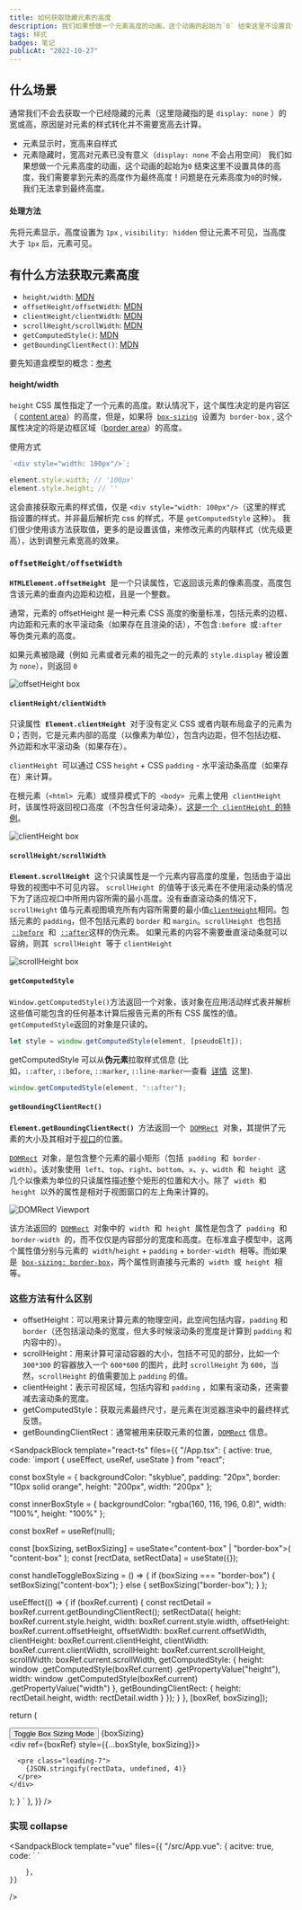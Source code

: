 ```yaml
---
title: 如何获取隐藏元素的高度
description: 我们如果想做一个元素高度的动画，这个动画的起始为`0` 结束这里不设置具体的高度，我们需要拿到元素的高度作为最终高度！问题是在元素高度为`0`的时候，我们无法拿到最终高度。
tags: 样式
badges: 笔记
publicAt: "2022-10-27"
---
```


## 什么场景

通常我们不会去获取一个已经隐藏的元素（这里隐藏指的是 `display: none` ）的宽或高，原因是对元素的样式转化并不需要宽高去计算。

- 元素显示时，宽高来自样式
- 元素隐藏时，宽高对元素已没有意义（`display: none` 不会占用空间）
  我们如果想做一个元素高度的动画，这个动画的起始为`0` 结束这里不设置具体的高度，我们需要拿到元素的高度作为最终高度！问题是在元素高度为`0`的时候，我们无法拿到最终高度。

#### 处理方法

先将元素显示，高度设置为 `1px` , `visibility: hidden` 但让元素不可见，当高度大于 `1px` 后，元素可见。

## 有什么方法获取元素高度

- `height/width`: [MDN](https://developer.mozilla.org/zh-CN/docs/Web/CSS/height)
- `offsetHeight/offsetWidth`: [MDN](https://developer.mozilla.org/zh-CN/docs/Web/API/HTMLElement/offsetHeight)
- `clientHeight/clientWidth`: [MDN](https://developer.mozilla.org/zh-CN/docs/Web/API/Element/clientHeight)
- `scrollHeight/scrollWidth`: [MDN](https://developer.mozilla.org/zh-CN/docs/Web/API/Element/scrollHeight)
- `getComputedStyle()`: [MDN](https://developer.mozilla.org/zh-CN/docs/Web/API/Window/getComputedStyle)
- `getBoundingClientRect()`: [MDN](https://developer.mozilla.org/zh-CN/docs/Web/API/Element/getBoundingClientRect)

要先知道盒模型的概念：[参考](https://developer.mozilla.org/zh-CN/docs/Web/CSS/box-sizing)

#### height/width

`height` CSS 属性指定了一个元素的高度。默认情况下，这个属性决定的是内容区（ [content area](https://developer.mozilla.org/zh-CN/docs/Web/CSS/CSS_Box_Model/Introduction_to_the_CSS_box_model#content-area)）的高度，但是，如果将  [`box-sizing`](https://developer.mozilla.org/zh-CN/docs/Web/CSS/box-sizing)  设置为  `border-box` , 这个属性决定的将是边框区域（[border area](https://developer.mozilla.org/zh-CN/docs/Web/CSS/CSS_Box_Model/Introduction_to_the_CSS_box_model#border-area)）的高度。

使用方式

```js
`<div style="width: 100px"/>`;

element.style.width; // '100px'
element.style.height; // ''
```

这会直接获取元素的样式值，仅是 `<div style="width: 100px"/>`（这里的样式指设置的样式，并非最后解析完 css 的样式，不是 `getComputedStyle` 这种）。
我们很少使用该方法获取值，更多的是设置该值，来修改元素的内联样式（优先级更高），达到调整元素宽高的效果。

### `offsetHeight/offsetWidth`

**`HTMLElement.offsetHeight`**  是一个只读属性，它返回该元素的像素高度，高度包含该元素的垂直内边距和边框，且是一个整数。

通常，元素的 offsetHeight 是一种元素 CSS 高度的衡量标准，包括元素的边框、内边距和元素的水平滚动条（如果存在且渲染的话），不包含`:before `或`:after `等伪类元素的高度。

如果元素被隐藏（例如 元素或者元素的祖先之一的元素的 `style.display` 被设置为 `none`），则返回 `0`

![offsetHeight box](/static/images/how-to-get-the-height-of-a-hidden-element/offsetHeight-box.png)

#### `clientHeight/clientWidth`

只读属性  **`Element.clientHeight`**  对于没有定义 CSS 或者内联布局盒子的元素为 0；否则，它是元素内部的高度（以像素为单位），包含内边距，但不包括边框、外边距和水平滚动条（如果存在）。

`clientHeight`  可以通过 CSS `height` + CSS `padding` - 水平滚动条高度（如果存在）来计算。

在根元素（`<html>`  元素）或怪异模式下的  `<body>`  元素上使用  `clientHeight`  时，该属性将返回视口高度（不包含任何滚动条）。[这是一个  `clientHeight`  的特例](https://www.w3.org/TR/2016/WD-cssom-view-1-20160317/#dom-element-clientheight)。

![clientHeight box](/static/images/how-to-get-the-height-of-a-hidden-element/clientHeight-box.png)

#### `scrollHeight/scrollWidth`

**`Element.scrollHeight`**  这个只读属性是一个元素内容高度的度量，包括由于溢出导致的视图中不可见内容。
`scrollHeight`  的值等于该元素在不使用滚动条的情况下为了适应视口中所用内容所需的最小高度。没有垂直滚动条的情况下，`scrollHeight` 值与元素视图填充所有内容所需要的最小值[`clientHeight`](https://developer.mozilla.org/zh-CN/docs/Web/API/Element/clientHeight "clientHeight")相同。包括元素的 `padding`，但不包括元素的 `border` 和 `margin`。`scrollHeight`  也包括  [`::before`](https://developer.mozilla.org/zh-CN/docs/Web/CSS/::before)  和  [`::after`](https://developer.mozilla.org/zh-CN/docs/Web/CSS/::after)这样的伪元素。 如果元素的内容不需要垂直滚动条就可以容纳，则其  `scrollHeight`  等于 `clientHeight`

![scrollHeight box](/static/images/how-to-get-the-height-of-a-hidden-element/scrollHeight-box.png)

#### `getComputedStyle`

`Window.getComputedStyle()`方法返回一个对象，该对象在应用活动样式表并解析这些值可能包含的任何基本计算后报告元素的所有 CSS 属性的值。 `getComputedStyle`返回的对象是只读的。

```js
let style = window.getComputedStyle(element, [pseudoElt]);
```

getComputedStyle 可以从**伪元素**拉取样式信息 (比如，`::after`, `::before`, `::marker`, `::line-marker`—查看  [详情](https://dev.w3.org/csswg/css3-content/#pseudo-elements)  这里).

```js
window.getComputedStyle(element, "::after");
```

#### `getBoundingClientRect()`

**`Element.getBoundingClientRect()`**  方法返回一个  [`DOMRect`](https://developer.mozilla.org/zh-CN/docs/Web/API/DOMRect)  对象，其提供了元素的大小及其相对于[视口](https://developer.mozilla.org/zh-CN/docs/Glossary/Viewport)的位置。

[`DOMRect`](https://developer.mozilla.org/zh-CN/docs/Web/API/DOMRect)  对象，是包含整个元素的最小矩形（包括  `padding`  和  `border-width`）。该对象使用  `left`、`top`、`right`、`bottom`、`x`、`y`、`width`  和  `height`  这几个以像素为单位的只读属性描述整个矩形的位置和大小。除了  `width`  和  `height`  以外的属性是相对于视图窗口的左上角来计算的。

![DOMRect Viewport](/static/images/how-to-get-the-height-of-a-hidden-element/DOMRect-viewport.png)

该方法返回的  [`DOMRect`](https://developer.mozilla.org/zh-CN/docs/Web/API/DOMRect)  对象中的  `width`  和  `height`  属性是包含了  `padding`  和  `border-width`  的，而不仅仅是内容部分的宽度和高度。在标准盒子模型中，这两个属性值分别与元素的  `width`/`height` + `padding` + `border-width`  相等。而如果是  [`box-sizing: border-box`](https://developer.mozilla.org/zh-CN/docs/Web/CSS/box-sizing)，两个属性则直接与元素的  `width`  或  `height`  相等。

### 这些方法有什么区别

- offsetHeight：可以用来计算元素的物理空间，此空间包括内容，`padding` 和 `border`（还包括滚动条的宽度，但大多时候滚动条的宽度是计算到 `padding` 和内容中的）。
- scrollHeight：用来计算可滚动容器的大小，包括不可见的部分，比如一个 `300*300` 的容器放入一个 `600*600` 的图片，此时 `scrollHeight` 为 `600`，当然，`scrollHeight` 的值需要加上 `padding` 的值。
- clientHeight：表示可视区域，包括内容和 `padding` ，如果有滚动条，还需要减去滚动条的宽度。
- getComputedStyle：获取元素最终尺寸，是元素在浏览器渲染中的最终样式反馈。
- getBoundingClientRect：通常被用来获取元素的位置，[`DOMRect`](https://developer.mozilla.org/zh-CN/docs/Web/API/DOMRect) 信息。

<SandpackBlock 
	template="react-ts"
	files={{
		"/App.tsx": {
      active: true,
			code: `import { useEffect, useRef, useState } from "react";

const boxStyle = {
  backgroundColor: "skyblue",
  padding: "20px",
  border: "10px solid orange",
  height: "200px",
  width: "200px"
};

const innerBoxStyle = {
  backgroundColor: "rgba(160, 116, 196, 0.8)",
  width: "100%",
  height: "100%"
};

  const boxRef = useRef<HTMLDivElement>(null);

  const [boxSizing, setBoxSizing] = useState<"content-box" | "border-box">(
    "content-box"
  );
  const [rectData, setRectData] = useState({});

  const handleToggleBoxSizing = () => {
    if (boxSizing === "border-box") {
      setBoxSizing("content-box");
    } else {
      setBoxSizing("border-box");
    }
  };

  useEffect(() => {
    if (boxRef.current) {
      const rectDetail = boxRef.current.getBoundingClientRect();
      setRectData({
        height: boxRef.current.style.height,
        width: boxRef.current.style.width,
        offsetHeight: boxRef.current.offsetHeight,
        offsetWidth: boxRef.current.offsetWidth,
        clientHeight: boxRef.current.clientHeight,
        clientWidth: boxRef.current.clientWidth,
        scrollHeight: boxRef.current.scrollHeight,
        scrollWidth: boxRef.current.scrollWidth,
        getComputedStyle: {
          height: window
            .getComputedStyle(boxRef.current)
            .getPropertyValue("height"),
          width: window
            .getComputedStyle(boxRef.current)
            .getPropertyValue("width")
        },
        getBoundingClientRect: {
          height: rectDetail.height,
          width: rectDetail.width
        }
      });
    }
  }, [boxRef, boxSizing]);

  return (
    <div className="p-2">
      <div>
        <button class="bg-orange-500 text-white p-1 mr-3" onClick={handleToggleBoxSizing}>Toggle Box Sizing Mode</button>
        <span>{boxSizing}</span>
      </div>
      <div className="h-72 mt-3">
        <div ref={boxRef} style={{...boxStyle, boxSizing}}>
          <div style={innerBoxStyle}></div>
        </div>
      </div>

      <pre class="leading-7">
        {JSON.stringify(rectData, undefined, 4)}
      </pre>
    </div>
  );
}
`
		},
	}}
/>

### 实现 collapse

<SandpackBlock 
	template="vue"
	files={{
		"/src/App.vue": {
      acitve: true,
			code: `<template>
  <div class="p-4">
      <button
      class="px-4 py-1 bg-orange-500 border border-orange-500 hover:bg-orange-500/90 text-white mb-4"
      @click="handleSwitch"
    >
      Toggle Content Visibility
    </button>
    <div
      v-show="visible"
      ref="collapseRef"
      :class="[animating ? 'overflow-hidden' : '']"
      :style="collapseStyle"
    >
      <div class="p-5 bg-gray-200 rounded-lg max-w-2xl">
        <div class="text-2xl mb-2">Collapsible Content</div>
        <div class="text-xl text-gray-500 leading-7"
          >Lorem ipsum dolor sit amet consectetur adipisicing elit. Sint nam
          illum cum sequi totam neque excepturi enim repellendus inventore rerum
          quod iusto eligendi, itaque autem nostrum reiciendis assumenda dolore
          commodi fuga quisquam veniam aperiam. Perspiciatis tenetur
          necessitatibus qui consequuntur molestiae, aliquid illum, nam quod
          deserunt animi commodi.</div
        >
      </div>
    </div>
  </div>
</template>

<script>

function betweenTo(
  start,
  end,
  duration,
  doCb,
  endCb
) {
  const change = end - start;
  let startTime = null;

  const run = (now) => {
    if (!startTime) {
      startTime = now;
    }
    let progress = now - startTime;
    if (progress > duration) {
      progress = duration;
    }
    const val = Number.parseInt(
      String((progress / duration) * change + start),
      10
    );
    doCb(val);
    if (progress < duration) {
      window.requestAnimationFrame(run);
    } else {
      endCb && endCb();
    }
  };

  window.requestAnimationFrame(run);
}

  name: "App",
  setup() {
    const collapseRef = ref(null);
    const visible = ref(false);

    const collapseRefHeight = computed(
      () => (collapseRef.value && collapseRef.value.offsetHeight) || 0
    );

    const animating = ref(false);
    const collapseHeight = ref(0);
    const collapseStyle = computed(() => {
      const result = {};
      if (!animating.value) return result;
      if (collapseHeight.value > 0) {
        result.height = collapseHeight.value + 'px';
      } else {
        result.visibility = 'hidden';
      }
      return result;
    });

    function changeAnimation(v) {
      if (animating.value) return;
      if (v) {
        animating.value = true;
        visible.value = v;
        nextTick(() => {
          betweenTo(
            0,
            collapseRefHeight.value,
            200,
            (val) => {
              collapseHeight.value = val;
            },
            () => {
              animating.value = false;
            }
          );
        });
      } else {
        animating.value = true;
        betweenTo(
          collapseRefHeight.value,
          0,
          200,
          (val) => {
            collapseHeight.value = val;
          },
          () => {
            animating.value = false;
            visible.value = v;
          }
        );
      }
    }

    const handleSwitch = () => {
      changeAnimation(!visible.value);
    };

    return {
      collapseRef,
      visible,
      animating,
      collapseHeight,
      collapseStyle,
      handleSwitch
    }
  }
})
</script>`
		},
	}}
/>
